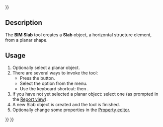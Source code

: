 <languages/>
{{UnfinishedDocu{{#translation:}}}}
<translate>

<!--T:1-->
{{Docnav
|[[BIM_Beam|Beam]]
|[[BIM_Door|Door]]
|[[BIM_Workbench|BIM]]
|IconL=BIM_Beam.svg
|IconR=BIM_Door.svg
|IconC=Workbench_BIM.svg
}}

<!--T:2-->
{{GuiCommand
|Name=BIM Slab
|MenuLocation=3D/BIM → Slab
|Workbenches=[[BIM_Workbench|BIM]]
|Shortcut={{KEY|S}} {{KEY|B}}
|SeeAlso=[[Arch_Wall|Arch Wall]], [[Arch_Window|Arch Window]]
}}

== Description == <!--T:3-->

<!--T:4-->
The '''BIM Slab''' tool creates a '''Slab''' object, a horizontal structure element, from a planar shape.

==Usage== <!--T:5-->

<!--T:6-->
# Optionally select a planar object.
# There are several ways to invoke the tool:
#* Press the {{Button|[[Image:BIM_Slab.svg|16px]] [[BIM_Slab|Slab]]}} button.
#* Select the {{MenuCommand|3D/BIM → [[Image:BIM_Slab.svg|16px]] Slab}} option from the menu.
#* Use the keyboard shortcut: {{KEY|S}} then {{KEY|B}}.
# If you have not yet selected a planar object: select one (as prompted in the [[Report_view|Report view]]).
# A new Slab object is created and the tool is finished.
# Optionally change some properties in the [[Property_editor|Property editor]].


<!--T:7-->
{{Docnav
|[[BIM_Beam|Beam]]
|[[BIM_Door|Door]]
|[[BIM_Workbench|BIM]]
|IconL=BIM_Beam.svg
|IconR=BIM_Door.svg
|IconC=Workbench_BIM.svg
}}

</translate>
{{BIM_Tools_navi{{#translation:}}}}
{{Userdocnavi{{#translation:}}}}